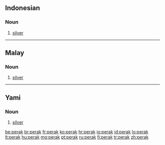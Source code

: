 ==Indonesian==

===Noun===
{{id-noun}}

# [[silver]]

----

==Malay==

===Noun===
{{head|ms|noun}}

# [[silver]]

----

==Yami==

===Noun===
{{head|tao|noun}}

# [[silver]]

[[be:perak]]
[[br:perak]]
[[fr:perak]]
[[ko:perak]]
[[hr:perak]]
[[io:perak]]
[[id:perak]]
[[lo:perak]]
[[lt:perak]]
[[hu:perak]]
[[mg:perak]]
[[pt:perak]]
[[ru:perak]]
[[fi:perak]]
[[tr:perak]]
[[zh:perak]]